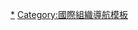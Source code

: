 <noinclude>{{noteTA
|1=zh-cn:经济合作组织;zh-hk:經濟合作組織;zh-tw:經濟合作會議;
|2=zh-cn:经合组织;zh-hk:經合組織;zh-tw:經合會;
|3=zh-cn:亚太经合组织商务旅行卡;zh-hk:亞太經合組織商務旅遊證;zh-tw:亞太經濟合作商務旅行卡;
}}</noinclude>{{NavboxV2
|name = 亚洲太平洋经济合作组织
|title = [[亚太经济合作组织]]（APEC）
|bodyclass = hlist
|group1 = 经济体
|list1-border = child
|list1-type = vertical
|list1-group1 = 亞洲
|list1-list1 = 
* [[汶莱|-{zh-hans:汶莱达鲁萨兰国; zh-hant:汶萊達魯薩蘭國; zh-cn:文莱达鲁萨兰国;}-]]
* [[中华人民共和國|中国]]
* [[香港|中國香港]]¹
* [[印度尼西亚]]
* [[日本]]
* [[大韩民国]]
* [[马来西亚]]
* [[菲律宾]]
* [[新加坡]]
* [[中華臺北]]²
* [[泰国]]
* [[越南]]
|list1-group2 = 歐亞
|list1-list2 = 
* [[俄罗斯]]
|list1-group3 = 大洋洲
|list1-list3 = 
* [[澳大利亚]]
* [[新西兰|紐西蘭]]
* [[巴布亚新几内亚|巴布亞紐幾內亞]]
|list1-group4 = 美洲
|list1-list4 = 
* [[加拿大]]
* [[智利]]
* [[墨西哥]]
* [[秘鲁]]
* [[美国]]

| group3 = 峰会
| list3 =
* [[1989年澳大利亚APEC会议|1989]]
* [[1990年新加坡APEC峰會|1990]]
* [[1991年韓國APEC峰會|1991]]
* [[1992年泰國APEC峰會|1992]]
* [[1993年美國APEC峰會|1993]]
* [[1994年印度尼西亞APEC峰會|1994]]
* [[1995年日本APEC峰會|1995]]
* [[1996年菲律宾APEC峰会|1996]]
* [[1997年加拿大APEC峰会|1997]]
* [[1998年馬來西亞APEC峰會|1998]]
* [[1999年紐西蘭APEC峰會|1999]]
* [[2000年汶萊APEC峰會|2000]]
* [[亚太经合组织第九次领导人非正式会议|2001]]
* {{Le|2002年墨西哥APEC峰會|APEC Mexico 2002|2002}}
* {{Le|2003年泰國APEC峰會|APEC Thailand 2003|2003}}
* {{Le|2004年智利APEC峰會|APEC Chile 2004|2004}}
* {{Le|2005年韓國APEC峰會|APEC South Korea 2005|2005}}
* {{Le|2006年越南APEC峰會|APEC Vietnam 2006|2006}}
* {{Le|2007年澳大利亞APEC峰會|APEC Australia 2007|2007}}
* {{Le|2008年秘魯APEC峰會|APEC Peru 2008|2008}}
* {{Le|2009年新加坡APEC峰會|APEC Singapore 2009|2009}}
* {{Le|2010年日本APEC峰會|APEC Japan 2010|2010}}
* {{Le|2011年美國APEC峰會|APEC United States 2011|2011}}
* [[2012年俄羅斯APEC峰會|2012]]
* [[2013年印度尼西亚APEC峰会|2013]]
* [[2014年中国APEC峰会|2014]]
* [[2015年菲律宾APEC峰会|2015]]
* [[2016年秘魯APEC峰會|2016]]
* [[2017年越南APEC峰會|2017]]
* [[2018年巴布亚新几内亚APEC峰会|2018]]
* <s>[[2019年智利APEC峰會|2019]]</s>
* {{Le|2020年馬來西亞APEC峰會|APEC Malaysia 2020|2020}}
* {{Le|2021年新西兰APEC峰会|APEC New Zealand 2021|2021}}
* {{Le|2022年泰国APEC峰会|APEC Thailand 2022|2022}}
| group4 = 其他
| list4 = 
* [[亞太經合組織商務旅遊證]]
* {{Le|APEC藍|APEC blue}}
* {{Le|APEC气候中心|APEC Climate Center}}
* [[APEC雕塑园]]
* {{Le|APEC青年科学节|APEC Youth Science Festival}}

| below =
*<small>1. 香港最初是以「[[香港]]（Hong Kong）」名义加入，直至1997年7月1日[[香港回歸|香港主權移交]]後改用「中國香港（Hong Kong, China）」<br>2. [[中華民國]]以「[[中華臺北]]（Chinese Taipei）」名义加入</small>
}}<noinclude>
{{Documentation}}

[[Category:APEC|*]]
[[Category:國際組織導航模板]]
</noinclude>